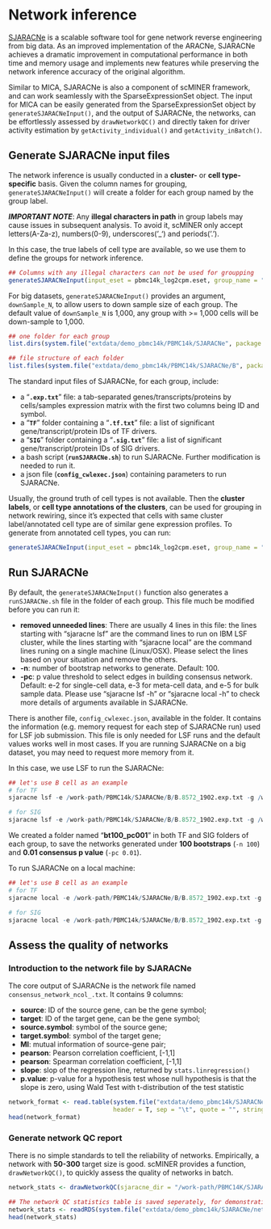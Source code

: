 # Network inference

[SJARACNe](https://academic.oup.com/bioinformatics/article/35/12/2165/5156064) is a scalable software tool for gene network reverse engineering from big data. As an improved implementation of the ARACNe, SJARACNe achieves a dramatic improvement in computational performance in both time and memory usage and implements new features while preserving the network inference accuracy of the original algorithm.

Similar to MICA, SJARACNe is also a component of scMINER framework, and can work seamlessly with the SparseExpressionSet object. The input for MICA can be easily generated from the SparseExpressionSet object by `generateSJARACNeInput()`, and the output of SJARACNe, the networks, can be effortlessly assessed by `drawNetworkQC()` and directly taken for driver activity estimation by `getActivity_individual()` and `getActivity_inBatch()`.


## Generate SJARACNe input files

The network inference is usually conducted in a **cluster-** or **cell type-specific** basis. Given the column names for grouping, `generateSJARACNeInput()` will create a folder for each group named by the group label.

***IMPORTANT NOTE***: Any **illegal characters in path** in group labels may cause issues in subsequent analysis. To avoid it, scMINER only accept letters(A-Za-z), numbers(0-9), underscores('_') and periods('.').

In this case, the true labels of cell type are available, so we use them to define the groups for network inference.

```r
## Columns with any illegal characters can not be used for groupping
generateSJARACNeInput(input_eset = pbmc14k_log2cpm.eset, group_name = "trueLabel", sjaracne_dir = "/work-path/PBMC14k/SJARACNe", species_type = "hg", driver_type = "TF_SIG", downSample_N = NULL)
```

For big datasets, `generateSJARACNeInput()` provides an argument, `downSample_N`, to allow users to down sample size of each group. The default value of `downSample_N` is 1,000, any group with >= 1,000 cells will be down-sample to 1,000.

```r
## one folder for each group
list.dirs(system.file("extdata/demo_pbmc14k/PBMC14k/SJARACNe", package = "scMINER"), full.names = FALSE, recursive = FALSE)

## file structure of each folder
list.files(system.file("extdata/demo_pbmc14k/PBMC14k/SJARACNe/B", package = "scMINER"), full.names = FALSE, recursive = TRUE, include.dirs = FALSE, pattern = "[^consensus_network_ncol_.txt]")
```

The standard input files of SJARACNe, for each group, include:
  
- a "**`.exp.txt`**" file: a tab-separated genes/transcripts/proteins by cells/samples expression matrix with the first two columns being ID and symbol.
- a "**`TF`**" folder containing a "**`.tf.txt`**" file: a list of significant gene/transcript/protein IDs of TF drivers.
- a "**`SIG`**" folder containing a "**`.sig.txt`**" file: a list of significant gene/transcript/protein IDs of SIG drivers.
- a bash script (**`runSJARACNe.sh`**) to run SJARACNe. Further modification is needed to run it.
- a json file (**`config_cwlexec.json`**) containing parameters to run SJARACNe.

Usually, the ground truth of cell types is not available. Then the **cluster labels**, or **cell type annotations of the clusters**, can be used for grouping in network rewiring, since it's expected that cells with same cluster label/annotated cell type are of similar gene expression profiles. To generate from annotated cell types, you can run:

```r
generateSJARACNeInput(input_eset = pbmc14k_log2cpm.eset, group_name = "cell_type", sjaracne_dir = "/work-path/PBMC14k/SJARACNe/bycelltype", species_type = "hg", driver_type = "TF_SIG")
```


## Run SJARACNe

By default, the `generateSJARACNeInput()` function also generates a `runSJARACNe.sh` file in the folder of each group. This file much be modified before you can run it:

- **removed unneeded lines**: There are usually 4 lines in this file: the lines starting with "sjaracne lsf" are the command lines to run on IBM LSF cluster, while the lines starting with "sjaracne local" are the command lines runing on a single machine (Linux/OSX). Please select the lines based on your situation and remove the others.
- **-n**: number of bootstrap networks to generate. Default: 100.
- **-pc**: p value threshold to select edges in building consensus network. Default: e-2 for single-cell data, e-3 for meta-cell data, and e-5 for bulk sample data.
Please use "sjaracne lsf -h" or "sjaracne local -h" to check more details of arguments available in SJARACNe.

There is another file, `config_cwlexec.json`, available in the folder. It contains the information (e.g. memory request for each step of SJARACNe run) used for LSF job submission. This file is only needed for LSF runs and the default values works well in most cases. If you are running SJARACNe on a big dataset, you may need to request more memory from it.

In this case, we use LSF to run the SJARACNe:
```r
## let's use B cell as an example
# for TF
sjaracne lsf -e /work-path/PBMC14k/SJARACNe/B/B.8572_1902.exp.txt -g /work-path/PBMC14k/SJARACNe/B/TF/B.835_1902.tf.txt -o /work-path/PBMC14k/SJARACNe/B/TF/bt100_pc001 -n 100 -pc 0.01 -j /work-path/PBMC14k/SJARACNe/B/config_cwlexec.json

# for SIG
sjaracne lsf -e /work-path/PBMC14k/SJARACNe/B/B.8572_1902.exp.txt -g /work-path/PBMC14k/SJARACNe/B/SIG/B.4148_1902.sig.txt -o /work-path/PBMC14k/SJARACNe/B/SIG/bt100_pc001 -n 100 -pc 0.01 -j /work-path/PBMC14k/SJARACNe/B/config_cwlexec.json
```

We created a folder named "**bt100_pc001**" in both TF and SIG folders of each group, to save the networks generated under **100 bootstraps** (`-n 100`) and **0.01 consensus p value** (`-pc 0.01`).

To run SJARACNe on a local machine:
```r
## let's use B cell as an example
# for TF
sjaracne local -e /work-path/PBMC14k/SJARACNe/B/B.8572_1902.exp.txt -g /work-path/PBMC14k/SJARACNe/B/TF/B.835_1902.tf.txt -o /work-path/PBMC14k/SJARACNe/B/TF/bt100_pc001 -n 100 -pc 0.01

# for SIG
sjaracne local -e /work-path/PBMC14k/SJARACNe/B/B.8572_1902.exp.txt -g /work-path/PBMC14k/SJARACNe/B/SIG/B.4148_1902.sig.txt -o /work-path/PBMC14k/SJARACNe/B/SIG/bt100_pc001 -n 100 -pc 0.01
```


## Assess the quality of networks

### Introduction to the network file by SJARACNe

The core output of SJARACNe is the network file named `consensus_network_ncol_.txt`. It contains 9 columns:

- **source**: ID of the source gene, can be the gene symbol;
- **target**: ID of the target gene, can be the gene symbol;
- **source.symbol**: symbol of the source gene;
- **target.symbol**: symbol of the target gene;
- **MI**: mutual information of source-gene pair;
- **pearson**: Pearson correlation coefficient, [-1,1]
- **pearson**: Spearman correlation coefficient, [-1,1]
- **slope**: slop of the regression line, returned by `stats.linregression()`
- **p.value**: p-value for a hypothesis test whose null hypothesis is that the slope is zero, using Wald Test with t-distribution of the test statistic

```r
network_format <- read.table(system.file("extdata/demo_pbmc14k/SJARACNe/B/TF/bt100_pc001/consensus_network_ncol_.txt", package = "scMINER"),
                             header = T, sep = "\t", quote = "", stringsAsFactors = F)
head(network_format)
```

### Generate network QC report

There is no simple standards to tell the reliability of networks. Empirically, a network with **50-300** target size is good. scMINER provides a function, `drawNetworkQC()`, to quickly assess the quality of networks in batch.

```r
network_stats <- drawNetworkQC(sjaracne_dir = "/work-path/PBMC14K/SJARACNe", generate_html = FALSE) # Set `generate_html = TRUE` to generate html-format QC report for each network file
```

```r
## The network QC statistics table is saved seperately, for demonstration purposes.
network_stats <- readRDS(system.file("extdata/demo_pbmc14k/SJARACNe/network_stats.rds", package = "scMINER"))
head(network_stats)
```